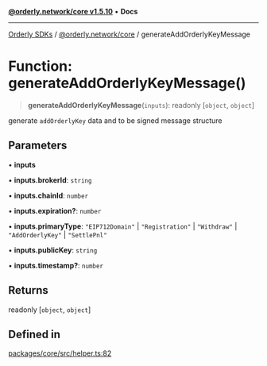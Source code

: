 [**@orderly.network/core v1.5.10**](/sdks/tech-doc/@orderly.network/core/README) • **Docs**

***

[Orderly SDKs](/sdks/tech-doc/packages) / [@orderly.network/core](/sdks/tech-doc/@orderly.network/core/README) / generateAddOrderlyKeyMessage

# Function: generateAddOrderlyKeyMessage()

> **generateAddOrderlyKeyMessage**(`inputs`): readonly [`object`, `object`]

generate `addOrderlyKey` data and to be signed message structure

## Parameters

• **inputs**

• **inputs.brokerId**: `string`

• **inputs.chainId**: `number`

• **inputs.expiration?**: `number`

• **inputs.primaryType**: `"EIP712Domain"` \| `"Registration"` \| `"Withdraw"` \| `"AddOrderlyKey"` \| `"SettlePnl"`

• **inputs.publicKey**: `string`

• **inputs.timestamp?**: `number`

## Returns

readonly [`object`, `object`]

## Defined in

[packages/core/src/helper.ts:82](https://github.com/OrderlyNetwork/js-sdk/blob/554ae704783e3b83c40bb234a899e8f02987d9b6/packages/core/src/helper.ts#L82)
